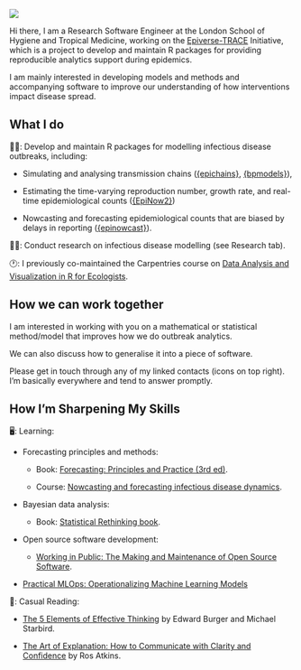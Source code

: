 ::: {.grid}

::: {.g-col-4}
![](images/picture.jpg){fig-align="left"}
:::

::: {.g-col-8}
Hi there, I am a Research Software Engineer at the London School of Hygiene and Tropical 
Medicine, working on the [Epiverse-TRACE](https://github.com/epiverse-trace) Initiative, 
which is a project to develop and maintain R packages for providing reproducible analytics 
support during epidemics.

I am mainly interested in developing models and methods and
accompanying software to improve our understanding of how interventions impact disease
spread.

## What I do

👨‍💼: Develop and maintain R packages for modelling infectious disease
outbreaks, including:

* Simulating and analysing transmission chains ([{epichains}](https://epiverse-trace.github.io/epichains/), [{bpmodels}](https://epiverse-trace.github.io/bpmodels/)),

* Estimating the time-varying reproduction number, growth rate, and real-time epidemiological counts ([{EpiNow2}](https://epiforecasts.io/EpiNow2/dev/))

* Nowcasting and forecasting epidemiological counts that are biased by
delays in reporting ([{epinowcast}](https://package.epinowcast.org/dev/)). 

👨‍💼: Conduct research on infectious disease modelling (see Research tab).

🕐: I previously co-maintained the Carpentries course on [Data Analysis and Visualization in R for Ecologists](https://github.com/datacarpentry/R-ecology-lesson). 

## How we can work together

I am interested in working with you on a mathematical or statistical method/model that improves how we do outbreak analytics.

We can also discuss how to generalise it into a piece of software.

Please get in touch through any of my linked contacts (icons on top right). I'm basically everywhere and tend to answer promptly.

## How I'm Sharpening My Skills

🖥: Learning:

  - Forecasting principles and methods:
  
    - Book: [Forecasting: Principles and Practice (3rd ed)](https://otexts.com/fpp3/).
    
    - Course: [Nowcasting and forecasting infectious disease dynamics](https://nfidd.github.io/nfidd/).
    
  - Bayesian data analysis:
  
    - Book: [Statistical Rethinking book](https://www.youtube.com/playlist?list=PLDcUM9US4XdPz-KxHM4XHt7uUVGWWVSus).
    
  - Open source software development:
  
    - [Working in Public: The Making and Maintenance of Open Source Software](https://www.amazon.co.uk/Working-Public-Making-Maintenance-Software/dp/0578675862).
    
  - [Practical MLOps: Operationalizing Machine Learning Models](https://www.amazon.co.uk/Practical-MLOps-Operationalizing-Machine-Learning/dp/1098103017)

📖: Casual Reading:

  - [The 5 Elements of Effective Thinking](https://www.amazon.co.uk/5-Elements-Effective-Thinking/dp/0691156662) by Edward Burger and Michael Starbird.
  
  - [The Art of Explanation: How to Communicate with Clarity and Confidence](https://www.amazon.co.uk/Art-Explanation-Communicate-Clarity-Confidence/dp/1472298446) by Ros Atkins.

:::

:::